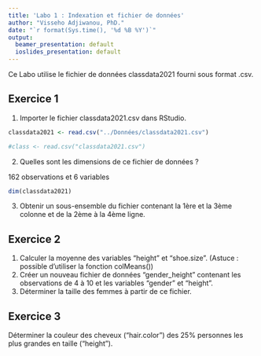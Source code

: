 ```yaml
---
title: 'Labo 1 : Indexation et fichier de données'
author: "Visseho Adjiwanou, PhD."
date: "`r format(Sys.time(), '%d %B %Y')`"
output:
  beamer_presentation: default
  ioslides_presentation: default
---
```


Ce Labo utilise le fichier de données classdata2021 fourni sous format .csv.

## Exercice 1

1. Importer le fichier classdata2021.csv dans RStudio.

```r

classdata2021 <- read.csv("../Données/classdata2021.csv")

#class <- read.csv("classdata2021.csv")

```


2. Quelles sont les dimensions de ce fichier de données ?

162 observations et 6 variables

```r

dim(classdata2021)

```

3. Obtenir un sous-ensemble du fichier contenant la 1ère et la 3ème colonne et de la 2ème à la 4ème ligne.

## Exercice 2

1. Calculer la moyenne des variables "height" et "shoe.size". (Astuce : possible d'utiliser la fonction colMeans())
2. Créer un nouveau fichier de données "gender_height" contenant les observations de 4 à 10 et les variables "gender" et "height".
3. Déterminer la taille des femmes à partir de ce fichier.

## Exercice 3

Déterminer la couleur des cheveux ("hair.color") des 25% personnes les plus grandes en taille ("height").
